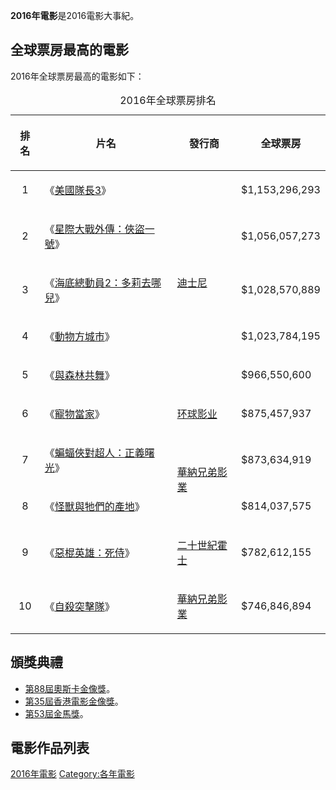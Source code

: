 {{noteTA
|G1=Movie
}}
{{Year_nav_topic6|2016|電影}}

'''2016年電影'''是2016電影大事紀。

== 全球票房最高的電影 ==
{{see also|電影票房冠軍列表索引#2016}}
2016年全球票房最高的電影如下：

{| class="wikitable sortable" style="margin:auto; margin:auto;"
|+2016年全球票房排名
|-
! 排名!! 片名 !! 發行商 !! 全球票房
|-
! style="text-align:center;"| 1
| 《[[美國隊長3|美國隊長3]]》
| rowspan="5"| [[華特迪士尼工作室電影|迪士尼]]
| $1,153,296,293
|-
! style="text-align:center;"| 2
| 《[[星際大戰外傳：俠盜一號|星際大戰外傳：俠盜一號]]》
| $1,056,057,273
|-
! style="text-align:center;"| 3
| 《[[海底總動員2：多莉去哪兒|海底總動員2：多莉去哪兒]]》
| $1,028,570,889
|-
! style="text-align:center;"| 4
| 《[[動物方城市|動物方城市]]》
| $1,023,784,195
|-
! style="text-align:center;"| 5
| 《[[與森林共舞|與森林共舞]]》
| $966,550,600
|-
! style="text-align:center;"| 6
| 《[[寵物當家_(電影)|寵物當家]]》
| [[环球影业|环球影业]]
| $875,457,937
|-
! style="text-align:center;"| 7
| 《[[蝙蝠俠對超人：正義曙光|蝙蝠俠對超人：正義曙光]]》
| rowspan="2"|[[華納兄弟影業|華納兄弟影業]]
| $873,634,919
|-
! style="text-align:center;"| 8
| 《[[怪獸與牠們的產地_(電影)|怪獸與牠們的產地]]》
| $814,037,575
|-
! style="text-align:center;"| 9
| 《[[惡棍英雄：死侍|惡棍英雄：死侍]]》
| [[二十世紀霍士|二十世紀霍士]]
| $782,612,155
|-
! style="text-align:center;"| 10
| 《[[自殺突擊隊_(電影)|自殺突擊隊]]》
| [[華納兄弟影業|華納兄弟影業]]
| $746,846,894
|}

==頒獎典禮==
*[[第88屆奧斯卡金像獎|第88屆奧斯卡金像獎]]。
*[[第35屆香港電影金像獎|第35屆香港電影金像獎]]。
*[[第53屆金馬獎|第53屆金馬獎]]。

== 電影作品列表 ==
{{maincat|2016年各國或各語言電影作品列表}}

[[Category:2016年電影|]]
[[Category:各年電影|Category:各年電影]]